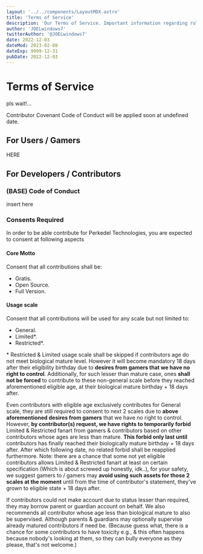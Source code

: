 ```yaml
---
layout: '../../components/LayoutMDX.astro'
title: 'Terms of Service'
description: 'Our Terms of Service. Important information regarding rules for all things involved'
author: 'JOELwindows7'
twitterAuthor: '@JOELwindows7'
date: 2022-12-03
dateMod: 2023-02-08
dateExp: 9999-12-31
pubDate: 2022-12-03
---
```


# Terms of Service
pls wait!...

Contributor Covenant Code of Conduct will be applied soon at undefined date.

## For Users / Gamers

HERE

## For Developers / Contributors

### (BASE) Code of Conduct

insert here

### Consents Required

In order to be able contribute for Perkedel Technologies, you are expected to consent at following aspects

#### Core Motto

Consent that all contributions shall be:

- Gratis.
- Open Source.
- Full Version.

#### Usage scale

Consent that all contributions will be used for any scale but not limited to:

- General.
- Limited\*.
- Restricted\*.

\* Restricted & Limited usage scale shall be skipped if contributors age do not meet biological mature level. However it will become mandatory 18 days after their eligibility birthday due to **desires from gamers that we have no right to control**.
Additionally, for such lesser than mature case, ones **shall not be forced** to contribute to these non-general scale before they reached aforementioned eligible age, at their biological mature birthday + 18 days after.

Even contributors with eligible age exclusively contributes for General scale, they are still required to consent to next 2 scales due to **above aforementioned desires from gamers** that we have no right to control.
However, **by contributor(s) request, we have rights to temporarily forbid** Limited & Restricted fanart from gamers & contributors based on other contributors whose ages are less than mature. **This forbid only last until** contributors has finally reached their biologically mature birthday + 18 days after.
After which following date, no related forbid shall be reapplied furthermore.
Note: there are a chance that some not yet eligible contributors allows Limited & Restricted fanart at least on certain specification (Which is about screwed up honestly, idk..),
for your safety, we suggest gamers to / gamers may **avoid using such assets for those 2 scales at the moment** until from the time of contributor's statement,
they've grown to eligible state + 18 days after.

If contributors could not make account due to status lesser than required, they may borrow parent or guardian account on behalf.
We also recommends all contributor whose age less than biological mature to also be supervised.
Although parents & guardians may optionally supervise already matured contributors if need be.
(Because guess what, there is a chance for some contributors to have toxicity e.g., & this often happens because nobody's looking at them, so they can bully everyone as they please, that's not welcome.)
